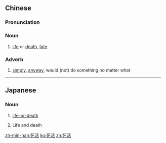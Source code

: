 ==Chinese==
{{zh-forms}}

===Pronunciation===
{{zh-pron
|m=sǐhuó
|c=sei2 wut6
|mn=sí-oa̍h
|cat=n,adv
}}

===Noun===
{{zh-noun}}

# [[life]] or [[death]], [[fate]]

===Adverb===
{{zh-adv}}

# {{lb|zh|used in negative sentences}} [[simply]], [[anyway]], would (not) do something no matter what

{{zh-cat|Antonymous}}

----

==Japanese==
{{ja-kanjitab|し|かつ|yomi=o}}

===Noun===
{{ja-noun|しかつ}}

# [[life-or-death]]
# {{lb|ja|Go|sort=しかつ}} Life and death

[[zh-min-nan:死活]]
[[ko:死活]]
[[zh:死活]]